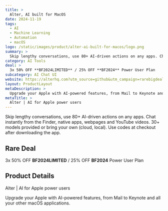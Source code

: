 ```yaml
---
title: >
  Alter, AI built for MacOS
date: 2024-11-19
tags:
  - AI
  - Machine Learning
  - Automation
  - macOS
logo: /static/images/product/alter-ai-built-for-macos/logo.png
summary: >
  Skip lengthy conversations, use 80+ AI-driven actions on any apps. Chat instantly from the Finder, native apps, webpages and YouTube videos. 30+ models provided or bring your own (cloud, local). Use codes at checkout after downloading the app.
category: AI Tools
deal: >
  3x 50% OFF **BF2024LIMITED** / 25% OFF **BF2024** Power User Plan
subcategory: AI Chat UI
website: https://alterhq.com?utm_source=github&utm_campaign=rarebigdeals&utm_content=blackfriday2024
layout: ProductLayout
metaDescription: >
  Upgrade your Apple with AI-powered features, from Mail to Keynote and all your other macOS applications.
metaTitle: >
  Alter | AI for Apple power users
---
```

Skip lengthy conversations, use 80+ AI-driven actions on any apps. Chat instantly from the Finder, native apps, webpages and YouTube videos. 30+ models provided or bring your own (cloud, local). Use codes at checkout after downloading the app.

## Rare Deal

3x 50% OFF **BF2024LIMITED** / 25% OFF **BF2024** Power User Plan

## Product Details
Alter | AI for Apple power users

Upgrade your Apple with AI-powered features, from Mail to Keynote and all your other macOS applications.
